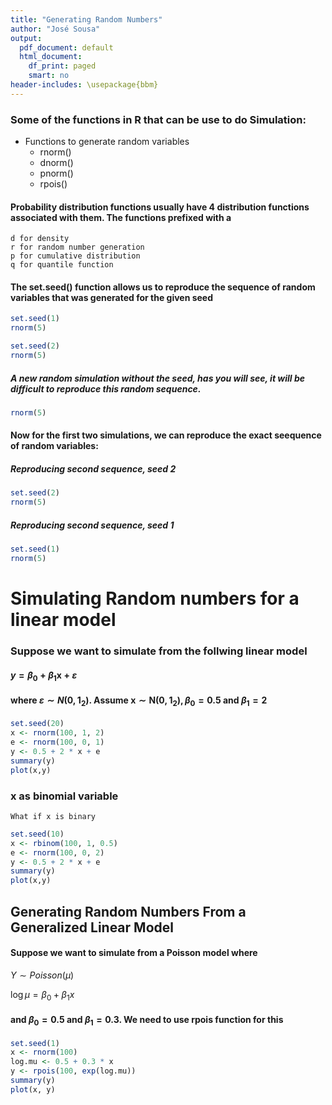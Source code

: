 ```yaml
---
title: "Generating Random Numbers"
author: "José Sousa"
output:
  pdf_document: default
  html_document:
    df_print: paged
    smart: no
header-includes: \usepackage{bbm}
---
```

### Some of the functions in R that can be use to do Simulation:

* Functions to generate random variables
    + rnorm()
    + dnorm()
    + pnorm()
    + rpois()

#### Probability distribution functions usually have 4 distribution functions associated with them. The functions prefixed with a 

    d for density
    r for random number generation
    p for cumulative distribution
    q for quantile function


#### The set.seed() function allows us to reproduce the sequence of random variables that was generated for the given seed
```r
set.seed(1)
rnorm(5)

set.seed(2)
rnorm(5)
```

##### A new random simulation without the seed, has you will see, it will be difficult to reproduce this random sequence.

```r
rnorm(5)
```

#### Now for the first two simulations, we can reproduce the exact seequence of random variables:

##### Reproducing second sequence, seed 2

```r
set.seed(2)
rnorm(5)
```

##### Reproducing second sequence, seed 1

```r
set.seed(1)
rnorm(5)
```

# Simulating Random numbers for a linear model

### Suppose we want to simulate from the follwing linear model 

#### $y = \beta{_0}+\beta{_1}\mathrm{x}+\varepsilon$

#### where $\varepsilon \sim N(0,1{_2})$. Assume $\mathrm{x}\sim \mathrm{N}(0,1{_2}), \beta{_0} = 0.5$ and $\beta{_1} = 2$






```r
set.seed(20)
x <- rnorm(100, 1, 2)
e <- rnorm(100, 0, 1)
y <- 0.5 + 2 * x + e
summary(y)
plot(x,y)
```

### x as binomial variable
    What if x is binary
    
```r
set.seed(10)
x <- rbinom(100, 1, 0.5)
e <- rnorm(100, 0, 2)
y <- 0.5 + 2 * x + e
summary(y)
plot(x,y)
```


## Generating Random Numbers From a Generalized Linear Model

#### Suppose we want to simulate from a Poisson model where

$Y \sim Poisson(\mu)$

$\log \mu = \beta{_0} + \beta{_1}x$

#### and $\beta{_0} = 0.5$ and $\beta{_1} = 0.3$. We need to use rpois function for this

```r
set.seed(1)
x <- rnorm(100)
log.mu <- 0.5 + 0.3 * x
y <- rpois(100, exp(log.mu))
summary(y)
plot(x, y)

```
```r


```